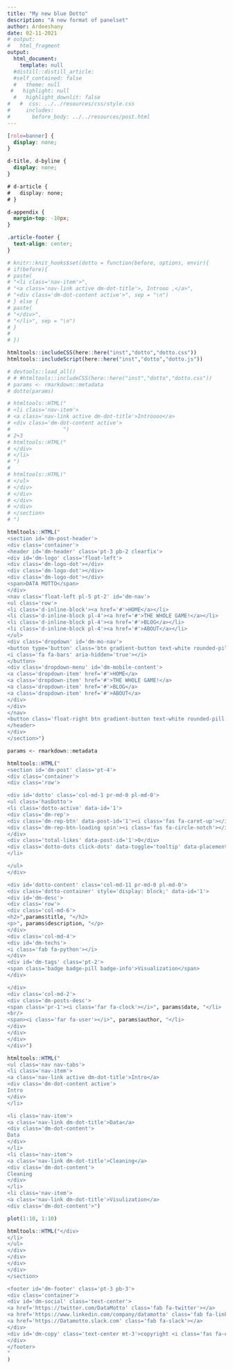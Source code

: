 ```yaml
---
title: "My new blue Dotto"
description: "A new format of panelset"
author: Ardeeshany
date: 02-11-2021
# output:
#   html_fragment
output:
  html_document:
    template: null
  #distill::distill_article:
  #self_contained: false
  #   theme: null
 #   highlight: null
  #   highlight_downlit: false
#   #  css: ../../resources/css/style.css
#     includes:
#       before_body: ../../resources/post.html
---
```


```css

[role=banner] {
  display: none;
}

d-title, d-byline {
  display: none;
}

# d-article {
#   display: none;
# }

d-appendix {
  margin-top: -10px;
}

.article-footer {
  text-align: center;
}

```

<link rel="stylesheet" href="https://cdn.jsdelivr.net/npm/bootstrap@4.5.3/dist/css/bootstrap.min.css"/>
<link rel="stylesheet" href="https://cdnjs.cloudflare.com/ajax/libs/font-awesome/5.15.2/css/all.min.css" integrity="sha512-HK5fgLBL+xu6dm/Ii3z4xhlSUyZgTT9tuc/hSrtw6uzJOvgRr2a9jyxxT1ely+B+xFAmJKVSTbpM/CuL7qxO8w==" crossorigin="anonymous" />
<script src="https://code.jquery.com/jquery-3.5.1.min.js"></script>
<script src="https://cdnjs.cloudflare.com/ajax/libs/popper.js/1.14.7/umd/popper.min.js" integrity="sha384-UO2eT0CpHqdSJQ6hJty5KVphtPhzWj9WO1clHTMGa3JDZwrnQq4sF86dIHNDz0W1" crossorigin="anonymous"></script>
<script src="https://stackpath.bootstrapcdn.com/bootstrap/4.3.1/js/bootstrap.min.js" integrity="sha384-JjSmVgyd0p3pXB1rRibZUAYoIIy6OrQ6VrjIEaFf/nJGzIxFDsf4x0xIM+B07jRM" crossorigin="anonymous"></script>
<meta name="viewport" content="width=device-width, initial-scale=1.0, maximum-scale=1.0, user-scalable=no" />

<script src="https://www.gstatic.com/firebasejs/8.2.4/firebase.js"></script>
<script src="https://www.gstatic.com/firebasejs/8.2.4/firebase-analytics.js"></script>

```r
# knitr::knit_hooks$set(dotto = function(before, options, envir){
# if(before){
# paste(
# "<li class='nav-item'>",
# "<a class='nav-link active dm-dot-title'>, Introoo ,</a>",
# "<div class='dm-dot-content active'>", sep = "\n")
# } else {
# paste(
# "</div>",
# "</li>", sep = "\n")
# }
# 
# })
```


```r
htmltools::includeCSS(here::here("inst","dotto","dotto.css"))
htmltools::includeScript(here::here("inst","dotto","dotto.js"))
```

```r
# devtools::load_all()
# # #htmltools::includeCSS(here::here("inst","dotto","dotto.css"))
# params <- rmarkdown::metadata
# dotto(params)
```

```r
# htmltools::HTML("
# <li class='nav-item'>
# <a class='nav-link active dm-dot-title'>Introooo</a>
# <div class='dm-dot-content active'>
#                 ")
# 2+3
# htmltools::HTML("
# </div>
# </li>
# ")
# 
# htmltools::HTML("
# </ul>
# </div>
# </div>
# </div>
# </div>
# </section>
# ")
```


```r
htmltools::HTML("
<section id='dm-post-header'>
<div class='container'>
<header id='dm-header' class='pt-3 pb-2 clearfix'>
<div id='dm-logo' class='float-left'>
<div class='dm-logo-dot'></div>
<div class='dm-logo-dot'></div>
<div class='dm-logo-dot'></div>
<span>DATA MOTTO</span>
</div>
<nav class='float-left pl-5 pt-2' id='dm-nav'>
<ul class='row'>
<li class='d-inline-block'><a href='#'>HOME</a></li>
<li class='d-inline-block pl-4'><a href='#'>THE WHOLE GAME!</a></li>
<li class='d-inline-block pl-4'><a href='#'>BLOG</a></li>
<li class='d-inline-block pl-4'><a href='#'>ABOUT</a></li>
</ul>
<div class='dropdown' id='dm-mo-nav'>
<button type='button' class='btn gradient-button text-white rounded-pill dropdown-toggle' data-toggle='dropdown'>
<i class='fa fa-bars' aria-hidden='true'></i>
</button>
<div class='dropdown-menu' id='dm-mobile-content'>
<a class='dropdown-item' href='#'>HOME</a>
<a class='dropdown-item' href='#'>THE WHOLE GAME!</a>
<a class='dropdown-item' href='#'>BLOG</a>
<a class='dropdown-item' href='#'>ABOUT</a>
</div>
</div>
</nav>
<button class='float-right btn gradient-button text-white rounded-pill' id='get-started'>GET STARTED</button>
</header>
</div>
</section>")

params <- rmarkdown::metadata

htmltools::HTML("
<section id='dm-post' class='pt-4'>
<div class='container'>
<div class='row'>

<div id='dotto' class='col-md-1 pr-md-0 pl-md-0'>
<ul class='hasDotto'>
<li class='dotto-active' data-id='1'>
<div class='dm-rep'>
<div class='dm-rep-btn' data-post-id='1'><i class='fas fa-caret-up'></i></div>
<div class='dm-rep-btn-loading spin'><i class='fas fa-circle-notch'></i></div>
</div>
<div class='total-likes' data-post-id='1'>0</div>
<div class='dotto-dots click-dots' data-toggle='tooltip' data-placement='top' title='Test Title'></div>
</li>

</ul>
</div>

<div id='dotto-content' class='col-md-11 pr-md-0 pl-md-0'>
<div class='dotto-container' style='display: block;' data-id='1'>
<div id='dm-desc'>
<div class='row'>
<div class='col-md-6'>
<h2>",params$title, "</h2>
<p>", params$description, "</p>
</div>
<div class='col-md-4'>
<div id='dm-techs'>
<i class='fab fa-python'></i>
</div>
<div id='dm-tags' class='pt-2'>
<span class='badge badge-pill badge-info'>Visualization</span>
</div>

</div>
<div class='col-md-2'>
<div class='dm-posts-desc'>
<span class='pr-1'><i class='far fa-clock'></i>", params$date, "</li>
<br/>
<span><i class='far fa-user'></i>", params$author, "</li>
</div>
</div>
</div>
</div>")
```

```r

htmltools::HTML("
<ul class='nav nav-tabs'>
<li class='nav-item'>
<a class='nav-link active dm-dot-title'>Intro</a>
<div class='dm-dot-content active'>
Intro
</div>
</li>

<li class='nav-item'>
<a class='nav-link dm-dot-title'>Data</a>
<div class='dm-dot-content'>
Data
</div>
</li>
<li class='nav-item'>
<a class='nav-link dm-dot-title'>Cleaning</a>
<div class='dm-dot-content'>
Cleaning
</div>
</li>
<li class='nav-item'>
<a class='nav-link dm-dot-title'>Visulization</a>
<div class='dm-dot-content'>")

plot(1:10, 1:10)

htmltools::HTML("</div>
</li>
</ul>
</div>
</div>
</div>
</div>
</section>

<footer id='dm-footer' class='pt-3 pb-3'>
<div class='container'>
<div id='dm-social' class='text-center'>
<a href='https://twitter.com/DataMotto' class='fab fa-twitter'></a>
<a href='https://www.linkedin.com/company/datamotto' class='fab fa-linkedin'></a>
<a href='https://Datamotto.slack.com' class='fab fa-slack'></a>
</div>
<div id='dm-copy' class='text-center mt-3'>copyright <i class='fas fa-copyright'></i> 2021</div>
</div>
</footer>
"
)
```



